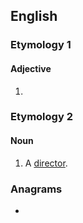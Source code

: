 {{also|Sterner}}
==English==

===Etymology 1===
{{suffix|en|stern|er}}

====Adjective====
{{head|en|comparative adjective}}

# {{en-comparative of|stern}}

===Etymology 2===
{{suffix|en|stern|er}}

====Noun====
{{en-noun}}

# {{lb|en|obsolete|rare}} {{rfv-sense|en}} A [[director]].
#: {{rfquotek|en|Dr. R. Clerke}}

{{Webster 1913}}

===Anagrams===
* {{anagrams|en|a=eenrrst|renters|rerents}}